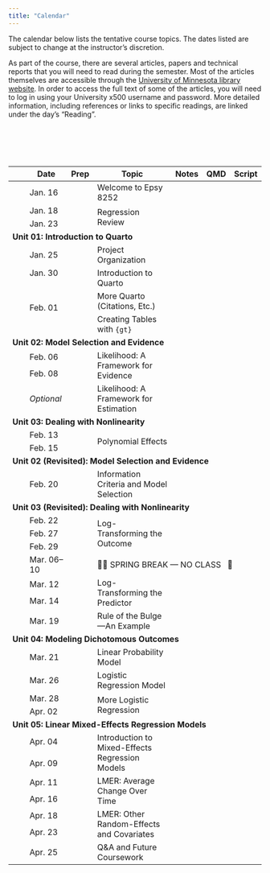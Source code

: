 ```yaml
---
title: "Calendar"
---
```



The calendar below lists the tentative course topics. The dates listed are subject to change at the instructor's discretion.

As part of the course, there are several articles, papers and technical reports that you will need to read during the semester. Most of the articles themselves are accessible through the [University of Minnesota library website](http://www.lib.umn.edu). In order to access the full text of some of the articles, you will need to log in using your University x500 username and password. More detailed information, including references or links to specific readings, are linked under the day's "Reading".

<br /><br />


<br />


<table class="table">

<thead>
<tr>
<th style="width:10%;"></th>
<th style="width:10%;">Date</th>
<th style="width:10%;text-align:center">Prep</th>
<th style="width:40%;">Topic</th>
<th style="width:10%;text-align:center">Notes</th>
<th style="width:10%;text-align:center">QMD</th>
<th style="width:10%;text-align:center">Script</th>
</tr>
</thead>

<tbody>


<!-- <br /><span style="margin-left:5px; color:#5a067d;font-size:12px;">*[Updated 02-13-2023]*</span> -->

<!-- ---------------------------------- -->
<!-- Unit 00: Welcome                   -->
<!-- ---------------------------------- -->

<tr>
<td align="center" style="vertical-align:middle;">&nbsp;</td>
<td>Jan. 16</td>
<td align="center" style="vertical-align:middle;">
  <span class="fa fa-book" style="color: #f1f1f1; font-size: 17px;"></span>
</td>
<td>Welcome to Epsy 8252</td>
<td align="center" style="vertical-align:middle;">
  <span class="fas fa-link" style="color: #f1f1f1; font-size: 17px;"></span>
</td>
<td align="center" style="vertical-align:middle;">
   <span class="fab fa-markdown" style="color: #f1f1f1; font-size: 17px;"></span>
</td>
<td align="center" style="vertical-align:middle;">
  <span class="fa fa-code" style="color: #f1f1f1; font-size: 17px;"></span>
</td>
</tr>


<tr>
<td align="center" style="vertical-align:middle;">&nbsp;</td>
<td>Jan. 18</td>
<td align="center" style="vertical-align:middle;" rowspan="2">
  [<span class="fa fa-book" style="font-size: 17px;"></span>](readings/01-regression-review.html)
</td>
<td style="vertical-align:middle;" rowspan="2">Regression Review</td>
<td align="center" style="vertical-align:middle;" rowspan="2">
  [<span class="fa fa-file-pdf" style="font-size: 17px;"></span>](files/01-regression-review.pdf)
</td>
<td align="center" style="vertical-align:middle;" rowspan="2">
   <span class="fab fa-markdown" style="color: #f1f1f1; font-size: 17px;"></span>
</td>
<td align="center" style="vertical-align:middle;" rowspan="2">
  [<span class="fa fa-code" style="font-size: 17px;"></span>](scripts/01-regression-review.R)
</td>
</tr>

<tr>
<td align="center" style="vertical-align:middle;">&nbsp;</td>
<td>Jan. 23</td>
</tr>


<!-- ---------------------------------- -->
<!-- Unit 01: Introduction to Quarto    -->
<!-- ---------------------------------- -->

<tr>
<td colspan="7"><b>Unit 01: Introduction to Quarto</b></td>
</tr>

<tr>
<td align="center" style="vertical-align:middle;">&nbsp;</td>
<td>Jan. 25</td>
<td align="center" style="vertical-align:middle;">
  [<span class="fa fa-book" style="font-size: 17px;"></span>](readings/02-project-organization.html)
</td>
<td style="vertical-align:middle;">Project Organization</td>
<td align="center" style="vertical-align:middle;">
  [<span class="fas fa-link" style="font-size: 17px;"></span>](notes/02-project-organization.html)
</td>
<td align="center" style="vertical-align:middle;">
  [<span class="fab fa-markdown" style="font-size: 17px;"></span>](https://raw.githubusercontent.com/zief0002/benevolent-anteater/main/notes/02-project-organization.qmd)
</td>
<td align="center" style="vertical-align:middle;">
  <span class="fa fa-code" style="color: #f1f1f1; font-size: 17px;"></span>
</td>
</tr>

<tr>
<td align="center" style="vertical-align:middle;">&nbsp;</td>
<td>Jan. 30</td>
<td align="center" style="vertical-align:middle;" rowspan="2">
  [<span class="fa fa-book" style="font-size: 17px;"></span>](readings/03-introduction-to-quarto.html)
</td>
<td style="vertical-align:middle;" rowspan="2">Introduction to Quarto</td>
<td align="center" style="vertical-align:middle;" rowspan="2">
  [<span class="fas fa-link" style="font-size: 17px;"></span>](notes/03-introduction-to-quarto.html)
</td>
<td align="center" style="vertical-align:middle;" rowspan="2">
   [<span class="fab fa-markdown" style="font-size: 17px;"></span>](https://raw.githubusercontent.com/zief0002/benevolent-anteater/main/notes/03-introduction-to-quarto.qmd)
</td>
<td align="center" style="vertical-align:middle;" rowspan="2">
  <span class="fa fa-code" style="color: #f1f1f1; font-size: 17px;"></span>
</td>
</tr>

<tr>
<td align="center" rowspan=3>&nbsp;</td>
<td style="vertical-align:middle;" rowspan=3>Feb. 01</td>
</tr>


<tr>
<td align="center" style="vertical-align:middle;">
  <span class="fa fa-book" style="color: #f1f1f1; font-size: 17px;"></span>
</td>
<td style="vertical-align:middle;">More Quarto (Citations, Etc.)</td>
<td align="center" style="vertical-align:middle;">
  [<span class="fas fa-link" style="font-size: 17px;"></span>](notes/03-more-quarto.html)
</td>
<td align="center" style="vertical-align:middle;">
  [<span class="fab fa-markdown" style="font-size: 17px;"></span>](https://raw.githubusercontent.com/zief0002/benevolent-anteater/main/notes/03-more-quarto.qmd)
</td>
<td align="center" style="vertical-align:middle;">
  <span class="fa fa-code" style="color: #f1f1f1; font-size: 17px;"></span>
</td>
</tr>


<tr>
<td align="center" style="vertical-align:middle;">
  <span class="fa fa-book" style="color: #f1f1f1; font-size: 17px;"></span>
</td>
<td style="vertical-align:middle;">Creating Tables with `{gt}`</td>
<td align="center" style="vertical-align:middle;">
  [<span class="fas fa-link" style="font-size: 17px;"></span>](notes/03-creating-tables.html)
</td>
<td align="center" style="vertical-align:middle;">
  [<span class="fab fa-markdown" style="font-size: 17px;"></span>](https://raw.githubusercontent.com/zief0002/benevolent-anteater/main/notes/03-creating-tables.qmd)
</td>
<td align="center" style="vertical-align:middle;">
  <span class="fa fa-code" style="color: #f1f1f1; font-size: 17px;"></span>
</td>
</tr>



<!-- ------------------------------------- -->
<!-- Unit 02: Model Selection and Evidence -->
<!-- ------------------------------------- -->

<tr>
<td colspan="7"><b>Unit 02: Model Selection and Evidence</b></td>
</tr>


<tr>
<td align="center" style="vertical-align:middle;">&nbsp;</td>
<td>Feb. 06</td>
<td align="center" style="vertical-align:middle;" rowspan="2">
  [<span class="fa fa-book" style="font-size: 17px;"></span>](readings/04-probability-distributions.html)
</td>
<td style="vertical-align:middle;" rowspan="2">Likelihood: A Framework for Evidence</td>
<td align="center" style="vertical-align:middle;" rowspan="2">
   [<span class="fas fa-link" style="font-size: 17px;"></span>](notes/04-likelihood-evidence.html)
</td>
<td align="center" style="vertical-align:middle;" rowspan="2">
  [<span class="fab fa-markdown" style="font-size: 17px;"></span>](https://raw.githubusercontent.com/zief0002/benevolent-anteater/main/notes/04-likelihood-evidence.qmd)
</td>
<td align="center" style="vertical-align:middle;" rowspan="2">
  [<span class="fa fa-code" style="font-size: 17px;"></span>](scripts/04-likelihood-evidence.R)
</td>
</tr>


<tr>
<td align="center" style="vertical-align:middle;">&nbsp;</td>
<td>Feb. 08</td>
</tr>

<tr>
<td align="center" style="vertical-align:middle;">&nbsp;</td>
<td>*Optional* </td>
<td align="center" style="vertical-align:middle;">
  <span class="fa fa-book" style="font-size: 17px; color: #f1f1f1"></span>
</td>
<td style="vertical-align:middle;">Likelihood: A Framework for Estimation</td>
<td align="center" style="vertical-align:middle;">
   [<span class="fas fa-link" style="font-size: 17px;"></span>](notes/04-optional-likelihood-estimation.html)
</td>
<td align="center" style="vertical-align:middle;">
  [<span class="fab fa-markdown" style="font-size: 17px;"></span>](https://raw.githubusercontent.com/zief0002/benevolent-anteater/main/notes/04-optional-likelihood-estimation.qmd)
</td>
<td align="center" style="vertical-align:middle;">
  <span class="fa fa-code" style="font-size: 17px; color: #f1f1f1"></span>
</td>
</tr>


<tr>
<td colspan="7"><b>Unit 03: Dealing with Nonlinearity</b></td>
</tr>


<tr>
<td align="center" style="vertical-align:middle;">&nbsp;</td>
<td>Feb. 13</td>
<td align="center" style="vertical-align:middle;" rowspan="2">
  [<span class="fa fa-book" style="font-size: 17px;"></span>](readings/05-polynomial-effects.html)
</td>
<td style="vertical-align:middle;" rowspan="2">Polynomial Effects</td>
<td align="center" style="vertical-align:middle;" rowspan="2">
   [<span class="fas fa-link" style="font-size: 17px;"></span>](notes/05-polynomial-effects.html)
</td>
<td align="center" style="vertical-align:middle;" rowspan="2">
  [<span class="fab fa-markdown" style="font-size: 17px;"></span>](https://raw.githubusercontent.com/zief0002/benevolent-anteater/main/notes/05-polynomial-effects.qmd)
</td>
<td align="center" style="vertical-align:middle;" rowspan="2">
  [<span class="fa fa-code" style="font-size: 17px;"></span>](scripts/05-polynomial-effects.R)
</td>
</tr>


<tr>
<td align="center" style="vertical-align:middle;">&nbsp;</td>
<td>Feb. 15</td>
</tr>

<tr>
<td colspan="7"><b>Unit 02 (Revisited): Model Selection and Evidence</b></td>
</tr>


<tr>
<td align="center" style="vertical-align:middle;">&nbsp;</td>
<td>Feb. 20</td>
<td align="center" style="vertical-align:middle;">
  [<span class="fa fa-book" style="font-size: 17px;"></span>](readings/06-information-criteria-and-model-selection.html)
</td>
<td style="vertical-align:middle;">Information Criteria and Model Selection</td>
<td align="center" style="vertical-align:middle;">
   [<span class="fas fa-link" style="font-size: 17px;"></span>](notes/06-information-criteria-and-model-selection.html)
</td>
<td align="center" style="vertical-align:middle;">
  [<span class="fab fa-markdown" style="font-size: 17px;"></span>](https://raw.githubusercontent.com/zief0002/benevolent-anteater/main/notes/06-information-criteria-and-model-selection.qmd)
</td>
<td align="center" style="vertical-align:middle;">
  [<span class="fa fa-code" style="font-size: 17px;"></span>](scripts/06-information-criteria-and-model-selection.R)
</td>
</tr>



<!-- ---------------------------------- -->
<!-- Unit 03: Dealing with Nonlinearity -->
<!-- ---------------------------------- -->

<tr>
<td colspan="7"><b>Unit 03 (Revisited): Dealing with Nonlinearity</b></td>
</tr>


<tr>
<td align="center" style="vertical-align:middle;">&nbsp;</td>
<td>Feb. 22</td>
<td align="center" style="vertical-align:middle;" rowspan="3">
  [<span class="fa fa-book" style="font-size: 17px;"></span>](readings/07-logarithmic-transformations-outcome.html)
</td>
<td style="vertical-align:middle;" rowspan="3">Log-Transforming the Outcome</td>
<td align="center" style="vertical-align:middle;" rowspan="3">
   [<span class="fas fa-link" style="font-size: 17px;"></span>](notes/07-logarithmic-transformations-outcome.html)
</td>
<td align="center" style="vertical-align:middle;" rowspan="3">
  [<span class="fab fa-markdown" style="font-size: 17px;"></span>](https://raw.githubusercontent.com/zief0002/benevolent-anteater/main/notes/07-logarithmic-transformations-outcome.qmd)
</td>
<td align="center" style="vertical-align:middle;" rowspan="3">
  [<span class="fa fa-code" style="font-size: 17px;"></span>](scripts/07-logarithmic-transformations-outcome.R)
</td>
</tr>


<tr>
<td align="center" style="vertical-align:middle;">&nbsp;</td>
<td>Feb. 27</td>
</tr>

<tr>
<td align="center" style="vertical-align:middle;">&nbsp;</td>
<td>Feb. 29</td>
</tr>


<tr>
<td align="center" style="vertical-align:middle;">&nbsp;</td>
<td>Mar. 06&ndash;10</td>
<td align="center" style="vertical-align:middle;"></td>
<td style="vertical-align:middle;" colspan=4>🎉🍹 SPRING BREAK &mdash; NO CLASS &nbsp; 🛌</td>
</tr>


<tr>
<td align="center" style="vertical-align:middle;">&nbsp;</td>
<td>Mar. 12</td>
<td align="center" style="vertical-align:middle;" rowspan="2">
  <!-- [<span class="fa fa-book" style="font-size: 17px;"></span>](readings/07-logarithmic-transformations-predictor.html) -->
</td>
<td style="vertical-align:middle;" rowspan="2">Log-Transforming the Predictor</td>
<td align="center" style="vertical-align:middle;" rowspan="2">
   [<span class="fas fa-link" style="font-size: 17px;"></span>](notes/08-logarithmic-transformations-predictor.html)
</td>
<td align="center" style="vertical-align:middle;" rowspan="2">
  [<span class="fab fa-markdown" style="font-size: 17px;"></span>](https://raw.githubusercontent.com/zief0002/benevolent-anteater/main/notes/08-logarithmic-transformations-predictor.qmd)
</td>
<td align="center" style="vertical-align:middle;" rowspan="2">
  [<span class="fa fa-code" style="font-size: 17px;"></span>](scripts/08-logarithmic-transformations-predictor.R)
</td>
</tr>


<tr>
<td align="center" style="vertical-align:middle;">&nbsp;</td>
<td>Mar. 14</td>
</tr>





<tr>
<td align="center" style="vertical-align:middle;">&nbsp;</td>
<td>Mar. 19</td>
<td align="center" style="vertical-align:middle;">
  <span class="fa fa-book" style="color: #f1f1f1; font-size: 17px;"></span>
</td>
<td style="vertical-align:middle;">Rule of the Bulge---An Example</td>
<td align="center" style="vertical-align:middle;">
   <!-- [<span class="fas fa-link" style="font-size: 17px;"></span>](notes/09-rule-of-the-bulge.html) -->
</td>
<td align="center" style="vertical-align:middle;">
  <!-- [<span class="fab fa-markdown" style="font-size: 17px;"></span>](https://raw.githubusercontent.com/zief0002/benevolent-anteater/main/notes/09-rule-of-the-bulge.qmd) -->
</td>
<td align="center" style="vertical-align:middle;">
  <!-- [<span class="fa fa-code" style="font-size: 17px;"></span>](scripts/09-rule-of-the-bulge.R) -->
</td>
</tr>



<!-- -------------------------------------- -->
<!-- Unit 04: Modeling Dichotomous Outcomes -->
<!-- -------------------------------------- -->

<tr>
<td colspan="7"><b>Unit 04: Modeling Dichotomous Outcomes</b></td>
</tr>


<tr>
<td align="center" style="vertical-align:middle;">&nbsp;</td>
<td>Mar. 21</td>
<td align="center" style="vertical-align:middle;">
  <span class="fa fa-book" style="color: #f1f1f1; font-size: 17px;"></span>
</td>
<td style="vertical-align:middle;">Linear Probability Model</td>
<td align="center" style="vertical-align:middle;">
   <!-- [<span class="fas fa-link" style="font-size: 17px;"></span>](notes/10-linear-probability-model.html) -->
</td>
<td align="center" style="vertical-align:middle;">
  <!-- [<span class="fab fa-markdown" style="font-size: 17px;"></span>](https://raw.githubusercontent.com/zief0002/benevolent-anteater/main/notes/10-linear-probability-model.qmd) -->
</td>
<td align="center" style="vertical-align:middle;">
  <!-- [<span class="fa fa-code" style="font-size: 17px;"></span>](scripts/10-linear-probability-model.R) -->
</td>
</tr>


<tr>
<td align="center" style="vertical-align:middle;">&nbsp;</td>
<td>Mar. 26</td>
<td align="center" style="vertical-align:middle;" >
  <!-- [<span class="fa fa-book" style="font-size: 17px;"></span>](readings/11-logistic-regression.html) -->
</td>
<td style="vertical-align:middle;">Logistic Regression Model</td>
<td align="center" style="vertical-align:middle;">
   <!-- [<span class="fas fa-link" style="font-size: 17px;"></span>](notes/11-logistic-regression.html) -->
</td>
<td align="center" style="vertical-align:middle;">
  <!-- [<span class="fab fa-markdown" style="font-size: 17px;"></span>](https://raw.githubusercontent.com/zief0002/benevolent-anteater/main/notes/11-logistic-regression.qmd) -->
</td>
<td align="center" style="vertical-align:middle;">
  <!-- [<span class="fa fa-code" style="font-size: 17px;"></span>](scripts/11-logistic-regression.R) -->
</td>
</tr>


<tr>
<td align="center" style="vertical-align:middle;">&nbsp;</td>
<td>Mar. 28</td>
<td align="center" style="vertical-align:middle;" rowspan="2">
  <span class="fa fa-book" style="color: #f1f1f1; font-size: 17px;"></span>
</td>
<td style="vertical-align:middle;" rowspan="2">More Logistic Regression</td>
<td align="center" style="vertical-align:middle;">
   <!-- [<span class="fas fa-link" style="font-size: 17px;"></span>](notes/12-more-logistic-regression.html) -->
</td>
<td align="center" style="vertical-align:middle;" rowspan="2">
  <!-- [<span class="fab fa-markdown" style="font-size: 17px;"></span>](https://raw.githubusercontent.com/zief0002/benevolent-anteater/main/notes/12-more-logistic-regression.qmd) -->
</td>
<td align="center" style="vertical-align:middle;" rowspan="2">
  <!-- [<span class="fa fa-code" style="font-size: 17px;"></span>](scripts/12-more-logistic-regression.R) -->
</td>
</tr>


<tr>
<td align="center" style="vertical-align:middle;">&nbsp;</td>
<td>Apr. 02</td>
</tr>


<!-- ----------------------------------------------- -->
<!-- Unit 05: Linear Mixed-Effects Regression Models -->
<!-- ----------------------------------------------- -->

<tr>
<td colspan="7"><b>Unit 05: Linear Mixed-Effects Regression Models</b></td>
</tr>


<tr>
<td align="center" style="vertical-align:middle;">&nbsp;</td>
<td>Apr. 04</td>
<td align="center" style="vertical-align:middle;" rowspan="2">
  <!-- [<span class="fa fa-book" style="font-size: 17px;"></span>](readings/13-introduction-to-mixed-effects-models.html) -->
</td>
<td style="vertical-align:middle;" rowspan="2">Introduction to Mixed-Effects Regression Models</td>
<td align="center" style="vertical-align:middle;" rowspan="2">
  <!-- [<span class="fas fa-link" style="font-size: 17px;"></span>](https://zief0002.github.io/benevolent-anteater/notes/13-introduction-to-mixed-effects-models.html) -->
</td>
<td align="center" style="vertical-align:middle;" rowspan="2">
  <!-- [<span class="fab fa-markdown" style="font-size: 17px;"></span>](https://raw.githubusercontent.com/zief0002/benevolent-anteater/main/notes/13-introduction-to-mixed-effects-models.qmd) -->
</td>
<td align="center" style="vertical-align:middle;" rowspan="2">
  <!-- [<span class="fa fa-code" style="font-size: 17px;"></span>](https://github.com/zief0002/benevolent-anteater/raw/main/scripts/13-introduction-to-mixed-effects-models.R) -->
</td>
</tr>



<tr>
<td align="center" style="vertical-align:middle;">&nbsp;</td>
<td>Apr. 09</td>
</tr>


<tr>
<td align="center" style="vertical-align:middle;">&nbsp;</td>
<td>Apr. 11</td>
<td align="center" style="vertical-align:middle;" rowspan="2">
  <span class="fa fa-book" style="color: #f1f1f1; font-size: 17px;"></span>
</td>
<td style="vertical-align:middle;" rowspan="2">LMER: Average Change Over Time</td>
<td align="center" style="vertical-align:middle;" rowspan="2">
  <!-- [<span class="fas fa-link" style="font-size: 17px;"></span>](https://zief0002.github.io/benevolent-anteater/notes/14-lmer-average-change-over-time.html) -->
</td>
<td align="center" style="vertical-align:middle;" rowspan="2">
  <!-- [<span class="fab fa-markdown" style="font-size: 17px;"></span>](https://raw.githubusercontent.com/zief0002/benevolent-anteater/main/notes/14-lmer-average-change-over-time.qmd) -->
</td>
<td align="center" style="vertical-align:middle;" rowspan="2">
  <!-- [<span class="fa fa-code" style="font-size: 17px;"></span>](https://github.com/zief0002/benevolent-anteater/raw/main/scripts/14-lmer-average-change-over-time.R) -->
</td>
</tr>


<tr>
<td align="center" style="vertical-align:middle;">&nbsp;</td>
<td>Apr. 16</td>
</tr>



<tr>
<td align="center" style="vertical-align:middle;">&nbsp;</td>
<td>Apr. 18</td>
<td align="center" style="vertical-align:middle;" rowspan="2">
  <!-- [<span class="fa fa-book" style="font-size: 17px;"></span>](readings/15-lmer-other-random-effects-and-covariates.html) -->
</td>
<td style="vertical-align:middle;" rowspan="2">LMER: Other Random-Effects and Covariates</td>
<td align="center" style="vertical-align:middle;" rowspan="2">
  <!-- [<span class="fas fa-link" style="font-size: 17px;"></span>](https://zief0002.github.io/benevolent-anteater/notes/15-lmer-other-random-effects-and-covariates.html) -->
</td>
<td align="center" style="vertical-align:middle;" rowspan="2">
  <!-- [<span class="fab fa-markdown" style="font-size: 17px;"></span>](https://raw.githubusercontent.com/zief0002/benevolent-anteater/main/notes/15-lmer-other-random-effects-and-covariates.qmd) -->
</td>
<td align="center" style="vertical-align:middle;" rowspan="2">
  <!-- [<span class="fa fa-code" style="font-size: 17px;"></span>](https://github.com/zief0002/benevolent-anteater/raw/main/scripts/15-lmer-other-random-effects-and-covariates.R) -->
</td>
</tr>


<tr>
<td align="center" style="vertical-align:middle;">&nbsp;</td>
<td>Apr. 23</td>
</tr>


<tr>
<td align="center" style="vertical-align:middle;">&nbsp;</td>
<td>Apr. 25</td>
<td align="center" style="vertical-align:middle;" >
  <span class="fa fa-book" style="color: #f1f1f1; font-size: 17px;"></span>
</td>
<td style="vertical-align:middle;">Q&amp;A and Future Coursework</td>
<td align="center" style="vertical-align:middle;">
   <!-- [<span class="fas fa-link" style="font-size: 17px;"></span>](files/qme-course-map-2023-04-10.pdf) -->
</td>
<td align="center" style="vertical-align:middle;">
  <span class="fab fa-markdown" style="font-size: 17px; color: #f1f1f1;"></span>
</td>
<td align="center" style="vertical-align:middle;">
  <span class="fa fa-code" style="font-size: 17px; color: #f1f1f1;"></span>
</td>
</tr>


<!-- <tr> -->
<!-- <td align="center" style="vertical-align:middle;">&nbsp;</td> -->
<!-- <td>Apr. 23</td> -->
<!-- <td align="center" style="vertical-align:middle;" rowspan="2"> -->
<!--   [<span class="fa fa-book" style="font-size: 17px;"></span>](readings/16-lmer-alt-representations-and-assumptions.html) -->
<!-- </td> -->
<!-- <td style="vertical-align:middle;" rowspan="2">NO CLASS --- Optional: LMER: Alternative Representations and Assumptions</td> -->
<!-- <td align="center" style="vertical-align:middle;" rowspan="2"> -->
<!--   [<span class="fas fa-link" style="font-size: 17px;"></span>](https://zief0002.github.io/benevolent-anteater/notes/16-lmer-alt-representations-and-assumptions.html) -->
<!-- </td> -->
<!-- <td align="center" style="vertical-align:middle;" rowspan="2"> -->
<!--   [<span class="fab fa-markdown" style="font-size: 17px;"></span>](https://raw.githubusercontent.com/zief0002/benevolent-anteater/main/notes/16-lmer-alt-representations-and-assumptions.qmd) -->
<!-- </td> -->
<!-- <td align="center" style="vertical-align:middle;" rowspan="2"> -->
<!--   [<span class="fa fa-code" style="font-size: 17px;"></span>](https://github.com/zief0002/benevolent-anteater/raw/main/scripts/16-lmer-alt-representations-and-assumptions.R) -->
<!-- </td> -->
<!-- </tr> -->


<!-- <tr> -->
<!-- <td align="center" style="vertical-align:middle;">&nbsp;</td> -->
<!-- <td>Apr. 25</td> -->
<!-- </tr> -->


</tbody>
</table>    


